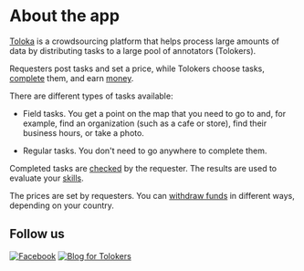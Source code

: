 # About the app

[Toloka](http://toloka.yandex.com/) is a crowdsourcing platform that helps process large amounts of data by distributing tasks to a large pool of annotators (Tolokers).

Requesters post tasks and set a price, while Tolokers choose tasks, [complete](../tasks) them, and earn [money](../priemka#pay).

There are different types of tasks available:

- Field tasks. You get a point on the map that you need to go to and, for example, find an organization (such as a cafe or store), find their business hours, or take a photo.

- Regular tasks. You don't need to go anywhere to complete them.

Completed tasks are [checked](../priemka) by the requester. The results are used to evaluate your [skills](../skills).

The prices are set by requesters. You can [withdraw funds](../pay/about) in different ways, depending on your country.

## Follow us

[![Facebook](https://tlkfrontprod.azureedge.net/portal-production/static/uploaded/images/1677847621789/1677847621789_original_svg.svg)](https://www.facebook.com/tolokaworldwide) [![Blog for Tolokers](https://tlkfrontprod.azureedge.net/portal-production/static/uploaded/images/1682078482831/1682078482831_original_svg.svg)](https://join.toloka.ai/blog/)